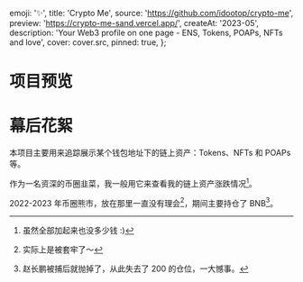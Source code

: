
  emoji: '✨',
  title: 'Crypto Me',
  source: 'https://github.com/idootop/crypto-me',
  preview: 'https://crypto-me-sand.vercel.app/',
  createAt: '2023-05',
  description:
    'Your Web3 profile on one page - ENS, Tokens, POAPs, NFTs and love',
  cover: cover.src,
  pinned: true,
};

# 项目预览


<BaseImage src={demo.src} alt="del-wang.eth" />

# 幕后花絮

本项目主要用来追踪展示某个钱包地址下的链上资产：Tokens、NFTs 和 POAPs 等。

作为一名资深的币圈韭菜，我一般用它来查看我的链上资产涨跌情况[^1]。

2022-2023 年币圈熊市，放在那里一直没有理会[^2]，期间主要持仓了 BNB[^3]。

[^1]: 虽然全部加起来也没多少钱 :)
[^2]: 实际上是被套牢了～
[^3]: 赵长鹏被捕后就抛掉了，从此失去了 200 的仓位，一大憾事。
